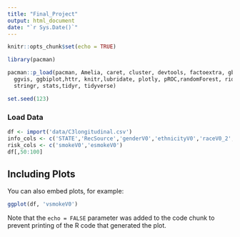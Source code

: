 ```yaml
---
title: "Final_Project"
output: html_document
date: "`r Sys.Date()`"
---
```


```r
knitr::opts_chunk$set(echo = TRUE)

library(pacman)

pacman::p_load(pacman, Amelia, caret, cluster, devtools, factoextra, gbm, GGally, ggplot2, ggthemes, 
  ggvis, ggbiplot,httr, knitr,lubridate, plotly, pROC,randomForest, rio, rpart, rpart.plot, rmarkdown, shiny, 
  stringr, stats,tidyr, tidyverse) 

set.seed(123)
```


### Load Data

```r
df <- import('data/C3longitudinal.csv')
info_cols <- c('STATE','RecSource','genderV0','ethnicityV0','raceV0_2','raceV0_4','employV0','incomeV0','housekidV0','eduV0')
risk_cols <- c('smokeV0','esmokeV0')
df[,50:100]

```

## Including Plots

You can also embed plots, for example:

```r
ggplot(df, 'vsmokeV0')
```

Note that the `echo = FALSE` parameter was added to the code chunk to prevent printing of the R code that generated the plot.

